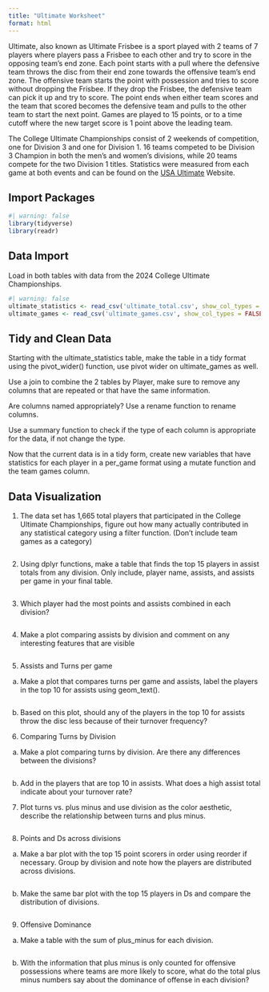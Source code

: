 ```yaml
---
title: "Ultimate Worksheet"
format: html
---
```



Ultimate, also known as Ultimate Frisbee is a sport played with 2 teams of 7 players where players pass a Frisbee to each other and try to score in the opposing team's end zone. Each point starts with a pull where the defensive team throws the disc from their end zone towards the offensive team's end zone. The offensive team starts the point with possession and tries to score without dropping the Frisbee. If they drop the Frisbee, the defensive team can pick it up and try to score. The point ends when either team scores and the team that scored becomes the defensive team and pulls to the other team to start the next point. Games are played to 15 points, or to a time cutoff where the new target score is 1 point above the leading team.

The College Ultimate Championships consist of 2 weekends of competition, one for Division 3 and one for Division 1. 16 teams competed to be Division 3 Champion in both the men's and women's divisions, while 20 teams compete for the two Division 1 titles. Statistics were measured from each game at both events and can be found on the [USA Ultimate](https://play.usaultimate.org/) Website. 

## Import Packages

```r
#| warning: false
library(tidyverse)
library(readr)
```

## Data Import

Load in both tables with data from the 2024 College Ultimate Championships.
```r
#| warning: false
ultimate_statistics <- read_csv('ultimate_total.csv', show_col_types = FALSE) |> select(-1)
ultimate_games <- read_csv('ultimate_games.csv', show_col_types = FALSE) |> select(-1)
```


## Tidy and Clean Data

Starting with the ultimate_statistics table, make the table in a tidy format using the pivot_wider() function, use pivot wider on ultimate_games as well.

Use a join to combine the 2 tables by Player, make sure to remove any columns that are repeated or that have the same information.

Are columns named appropriately? Use a rename function to rename columns.

Use a summary function to check if the type of each column is appropriate for the data, if not change the type.

Now that the current data is in a tidy form, create new variables that have statistics for each player in a per_game format using a mutate function and the team games column.


## Data Visualization

1. The data set has 1,665 total players that participated in the College Ultimate Championships, figure out how many actually contributed in any statistical category using a filter function. (Don't include team games as a category)

```r

```


2. Using dplyr functions, make a table that finds the top 15 players in assist totals from any division. Only include, player name, assists, and assists per game in your final table.

```r

```

3. Which player had the most points and assists combined in each division?

```r

```


4. Make a plot comparing assists by division and comment on any interesting features that are visible

```r

```


5. Assists and Turns per game

a. Make a plot that compares turns per game and assists, label the players in the top 10 for assists using geom_text().

```r

```


b. Based on this plot, should any of the players in the top 10 for assists throw the disc less because of their turnover frequency? 


6. Comparing Turns by Division

a. Make a plot comparing turns by division. Are there any differences between the divisions?

```r

```

b. Add in the players that are top 10 in assists. What does a high assist total indicate about your turnover rate?



7. Plot turns vs. plus minus and use division as the color aesthetic, describe the relationship between turns and plus minus.

```r

```


8. Points and Ds across divisions

a. Make a bar plot with the top 15 point scorers in order using reorder if necessary. Group by division and note how the players are distributed across divisions.

```r

```

b. Make the same bar plot with the top 15 players in Ds and compare the distribution of divisions.

```r

```


9. Offensive Dominance

a. Make a table with the sum of plus_minus for each division. 

```r

```


b. With the information that plus minus is only counted for offensive possessions where teams are more likely to score, what do the total plus minus numbers say about the dominance of offense in each division?






